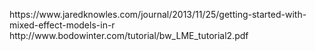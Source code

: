 https://www.jaredknowles.com/journal/2013/11/25/getting-started-with-mixed-effect-models-in-r
http://www.bodowinter.com/tutorial/bw_LME_tutorial2.pdf





